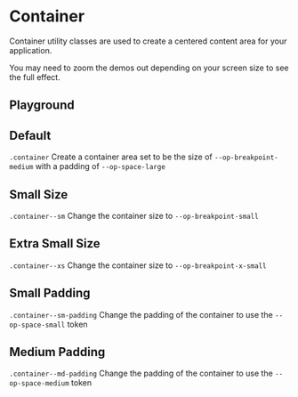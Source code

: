 
<Meta of={ContainerStories} />

# Container

<div
  dangerouslySetInnerHTML={{
    __html: createSourceCodeLink({ link: 'core/utilities.scss' }).outerHTML,
  }}
></div>

Container utility classes are used to create a centered content area for your application.

You may need to zoom the demos out depending on your screen size to see the full effect.

## Playground

<Canvas of={ContainerStories.Default} />
<Controls of={ContainerStories.Default} />

## Default

`.container` Create a container area set to be the size of `--op-breakpoint-medium` with a padding of `--op-space-large`

<Canvas of={ContainerStories.Default} />

## Small Size

`.container--sm` Change the container size to `--op-breakpoint-small`

<Canvas of={ContainerStories.SizeSmall} />

## Extra Small Size

`.container--xs` Change the container size to `--op-breakpoint-x-small`

<Canvas of={ContainerStories.SizeExtraSmall} />

## Small Padding

`.container--sm-padding` Change the padding of the container to use the `--op-space-small` token

<Canvas of={ContainerStories.PaddingSmall} />

## Medium Padding

`.container--md-padding` Change the padding of the container to use the `--op-space-medium` token

<Canvas of={ContainerStories.PaddingMedium} />
